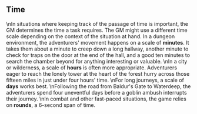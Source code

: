 ## Time
\nIn situations where keeping track of the passage of time is important, the GM determines the time a task requires. The GM might use a different time scale depending on the context of the situation at hand. In a dungeon environment, the adventurers' movement happens on a scale of **minutes**. It takes them about a minute to creep down a long hallway, another minute to check for traps on the door at the end of the hall, and a good ten minutes to search the chamber beyond for anything interesting or valuable.
\nIn a city or wilderness, a scale of **hours** is often more appropriate. Adventurers eager to reach the lonely tower at the heart of the forest hurry across those fifteen miles in just under four hours' time.
\nFor long journeys, a scale of **days** works best.
\nFollowing the road from Baldur's Gate to Waterdeep, the adventurers spend four uneventful days before a goblin ambush interrupts their journey.
\nIn combat and other fast-paced situations, the game relies on **rounds**, a 6-second span of time.